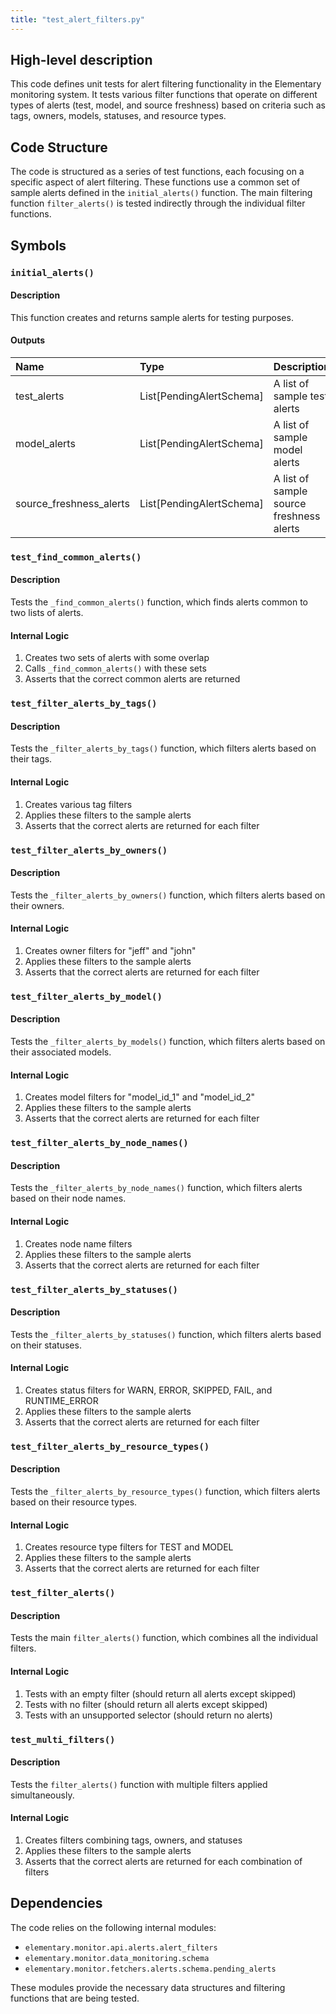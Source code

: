 ```yaml
---
title: "test_alert_filters.py"
---
```


## High-level description
This code defines unit tests for alert filtering functionality in the Elementary monitoring system. It tests various filter functions that operate on different types of alerts (test, model, and source freshness) based on criteria such as tags, owners, models, statuses, and resource types.

## Code Structure
The code is structured as a series of test functions, each focusing on a specific aspect of alert filtering. These functions use a common set of sample alerts defined in the `initial_alerts()` function. The main filtering function `filter_alerts()` is tested indirectly through the individual filter functions.

## Symbols

### `initial_alerts()`
#### Description
This function creates and returns sample alerts for testing purposes.

#### Outputs
| Name | Type | Description |
|:-----|:-----|:------------|
| test_alerts | List[PendingAlertSchema] | A list of sample test alerts |
| model_alerts | List[PendingAlertSchema] | A list of sample model alerts |
| source_freshness_alerts | List[PendingAlertSchema] | A list of sample source freshness alerts |

### `test_find_common_alerts()`
#### Description
Tests the `_find_common_alerts()` function, which finds alerts common to two lists of alerts.

#### Internal Logic
1. Creates two sets of alerts with some overlap
2. Calls `_find_common_alerts()` with these sets
3. Asserts that the correct common alerts are returned

### `test_filter_alerts_by_tags()`
#### Description
Tests the `_filter_alerts_by_tags()` function, which filters alerts based on their tags.

#### Internal Logic
1. Creates various tag filters
2. Applies these filters to the sample alerts
3. Asserts that the correct alerts are returned for each filter

### `test_filter_alerts_by_owners()`
#### Description
Tests the `_filter_alerts_by_owners()` function, which filters alerts based on their owners.

#### Internal Logic
1. Creates owner filters for "jeff" and "john"
2. Applies these filters to the sample alerts
3. Asserts that the correct alerts are returned for each filter

### `test_filter_alerts_by_model()`
#### Description
Tests the `_filter_alerts_by_models()` function, which filters alerts based on their associated models.

#### Internal Logic
1. Creates model filters for "model_id_1" and "model_id_2"
2. Applies these filters to the sample alerts
3. Asserts that the correct alerts are returned for each filter

### `test_filter_alerts_by_node_names()`
#### Description
Tests the `_filter_alerts_by_node_names()` function, which filters alerts based on their node names.

#### Internal Logic
1. Creates node name filters
2. Applies these filters to the sample alerts
3. Asserts that the correct alerts are returned for each filter

### `test_filter_alerts_by_statuses()`
#### Description
Tests the `_filter_alerts_by_statuses()` function, which filters alerts based on their statuses.

#### Internal Logic
1. Creates status filters for WARN, ERROR, SKIPPED, FAIL, and RUNTIME_ERROR
2. Applies these filters to the sample alerts
3. Asserts that the correct alerts are returned for each filter

### `test_filter_alerts_by_resource_types()`
#### Description
Tests the `_filter_alerts_by_resource_types()` function, which filters alerts based on their resource types.

#### Internal Logic
1. Creates resource type filters for TEST and MODEL
2. Applies these filters to the sample alerts
3. Asserts that the correct alerts are returned for each filter

### `test_filter_alerts()`
#### Description
Tests the main `filter_alerts()` function, which combines all the individual filters.

#### Internal Logic
1. Tests with an empty filter (should return all alerts except skipped)
2. Tests with no filter (should return all alerts except skipped)
3. Tests with an unsupported selector (should return no alerts)

### `test_multi_filters()`
#### Description
Tests the `filter_alerts()` function with multiple filters applied simultaneously.

#### Internal Logic
1. Creates filters combining tags, owners, and statuses
2. Applies these filters to the sample alerts
3. Asserts that the correct alerts are returned for each combination of filters

## Dependencies
The code relies on the following internal modules:
- `elementary.monitor.api.alerts.alert_filters`
- `elementary.monitor.data_monitoring.schema`
- `elementary.monitor.fetchers.alerts.schema.pending_alerts`

These modules provide the necessary data structures and filtering functions that are being tested.